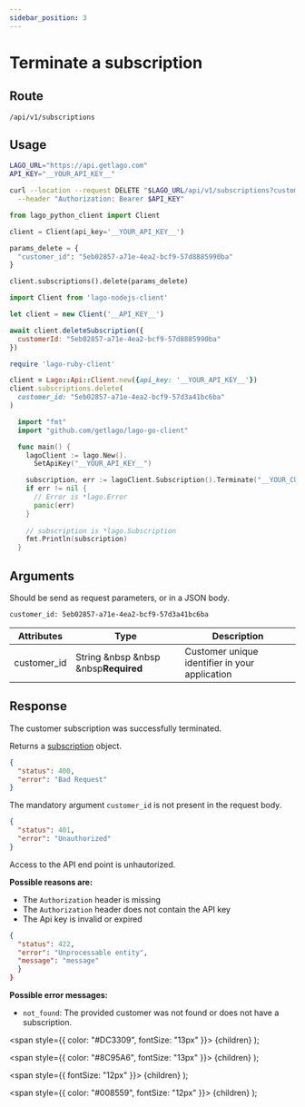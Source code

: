 ```yaml
---
sidebar_position: 3
---
```



# Terminate a subscription

## Route

```curl title="DELETE"
/api/v1/subscriptions
```

## Usage

<Tabs groupId="prog-language">
  <TabItem value="curl" label="Curl" default>

  ```bash
  LAGO_URL="https://api.getlago.com"
  API_KEY="__YOUR_API_KEY__"

  curl --location --request DELETE "$LAGO_URL/api/v1/subscriptions?customer_id=5eb02857-a71e-4ea2-bcf9-57d3a41bc6ba" \
    --header "Authorization: Bearer $API_KEY"
  ```
  </TabItem>

  <TabItem value="python" label="Python">

  ```python
  from lago_python_client import Client

  client = Client(api_key='__YOUR_API_KEY__')

  params_delete = {
    "customer_id": "5eb02857-a71e-4ea2-bcf9-57d8885990ba"
  }

  client.subscriptions().delete(params_delete)
  ```
  </TabItem>

  <TabItem value="javascript" label="Node.js">

  ```javascript
  import Client from 'lago-nodejs-client'

  let client = new Client('__API_KEY__')

  await client.deleteSubscription({
    customerId: "5eb02857-a71e-4ea2-bcf9-57d8885990ba"
  })
  ```
  </TabItem>

  <TabItem value="ruby" label="Ruby">

  ```ruby
  require 'lago-ruby-client'

  client = Lago::Api::Client.new({api_key: '__YOUR_API_KEY__'})
  client.subscriptions.delete(
    customer_id: "5eb02857-a71e-4ea2-bcf9-57d3a41bc6ba"
  )
  ```
  </TabItem>

  <TabItem value="go" label="Go">

  ```go
    import "fmt"
    import "github.com/getlago/lago-go-client"

    func main() {
      lagoClient := lago.New().
        SetApiKey("__YOUR_API_KEY__")

      subscription, err := lagoClient.Subscription().Terminate("__YOUR_CUSTOMER_ID__")
      if err != nil {
        // Error is *lago.Error
        panic(err)
      }
        
      // subscription is *lago.Subscription
      fmt.Println(subscription)
    }
  ```

  </TabItem>

</Tabs>


## Arguments

Should be send as request parameters, or in a JSON body.

```
customer_id: 5eb02857-a71e-4ea2-bcf9-57d3a41bc6ba
```

| Attributes | Type | Description |
| -----------| -----| ----------- |
| customer_id | String &nbsp &nbsp &nbsp<Required>**Required**</Required> | Customer unique identifier in your application |


## Response

<Tabs>
  <TabItem value="200" label="HTTP 200" default>

  The customer subscription was successfully terminated.

  Returns a [subscription](./subscription-object) object.

  </TabItem>

  <TabItem value="400" label="HTTP 400">

  ```json
  {
    "status": 400,
    "error": "Bad Request"
  }
  ```

  The mandatory argument `customer_id` is not present in the request body.

  </TabItem>

  <TabItem value="401" label="HTTP 401">

  ```json
  {
    "status": 401,
    "error": "Unauthorized"
  }
  ```

  Access to the API end point is unhautorized.

  **Possible reasons are:**
  * The `Authorization` header is missing
  * The `Authorization` header does not contain the API key
  * The Api key is invalid or expired


  </TabItem>

  <TabItem value="422" label="HTTP 422">

  ```json
  {
    "status": 422,
    "error": "Unprocessable entity",
    "message": "message"
    }
  }
  ```

**Possible error messages:**
- `not_found`: The provided customer was not found or does not have a subscription.


  </TabItem>
</Tabs>


  <span
    style={{
      color: "#DC3309",
      fontSize: "13px"
    }}>
    {children}
  </span>
);

  <span
    style={{
      color: "#8C95A6",
      fontSize: "13px"
    }}>
    {children}
  </span>
);

  <span
    style={{
      fontSize: "12px"
    }}>
    {children}
  </span>
);

  <span
    style={{
      color: "#008559",
      fontSize: "12px"
    }}>
    {children}
  </span>
);
